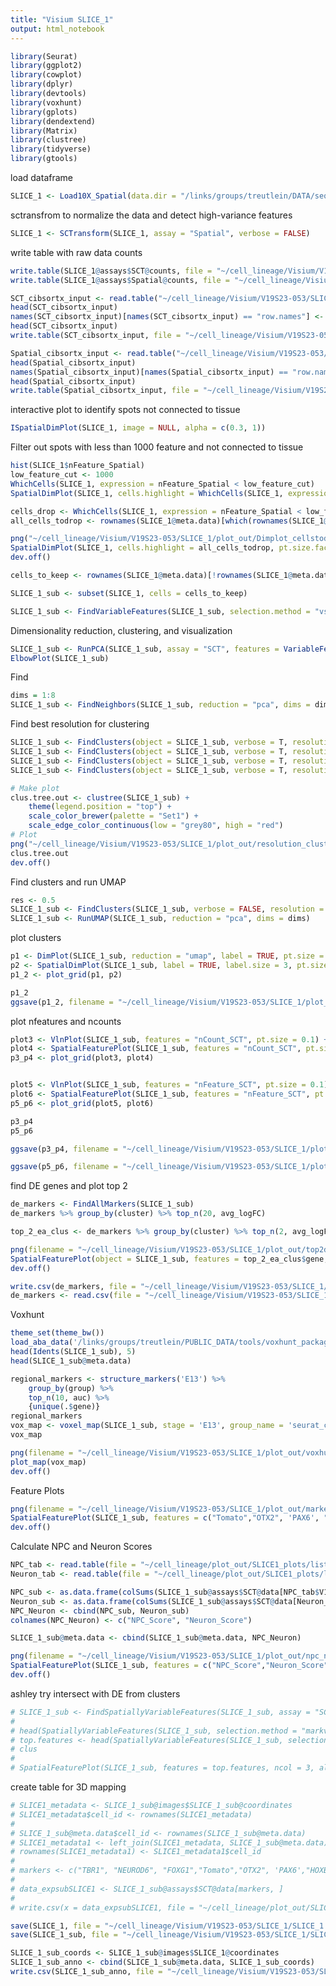 ```yaml
---
title: "Visium SLICE_1"
output: html_notebook
---
```


```r
library(Seurat)
library(ggplot2)
library(cowplot)
library(dplyr)
library(devtools)
library(voxhunt)
library(gplots)
library(dendextend)
library(Matrix)
library(clustree)
library(tidyverse)
library(gtools)
```

load dataframe
```r
SLICE_1 <- Load10X_Spatial(data.dir = "/links/groups/treutlein/DATA/sequencing/20200225_P1168_ASHLEY_10X_VISIUM_Lineage_Tracing_Visium_d15/processed/SLICE_1/outs/", slice = "SLICE_1", filter.matrix = TRUE)
```

sctransfrom to normalize the data and detect high-variance features
```r
SLICE_1 <- SCTransform(SLICE_1, assay = "Spatial", verbose = FALSE)
```

write table with raw data counts
```r
write.table(SLICE_1@assays$SCT@counts, file = "~/cell_lineage/Visium/V19S23-053/SLICE_1/data_out/rawdataSLICE1_SCT.txt", quote = FALSE, sep = "\t")
write.table(SLICE_1@assays$Spatial@counts, file = "~/cell_lineage/Visium/V19S23-053/SLICE_1/data_out/rawdataSLICE1_Spatial.txt", quote = FALSE, sep = "\t")

SCT_cibsortx_input <- read.table("~/cell_lineage/Visium/V19S23-053/SLICE_1/data_out/rawdataSLICE1_SCT.txt", row.names = NULL, sep = "\t")
head(SCT_cibsortx_input)
names(SCT_cibsortx_input)[names(SCT_cibsortx_input) == "row.names"] <- "genes"
head(SCT_cibsortx_input)
write.table(SCT_cibsortx_input, file = "~/cell_lineage/Visium/V19S23-053/SLICE_1/data_out/SCT_cibsortx_input_SLICE_1.txt", quote = FALSE, sep = "\t", row.names=F)

Spatial_cibsortx_input <- read.table("~/cell_lineage/Visium/V19S23-053/SLICE_1/data_out/rawdataSLICE1_Spatial.txt", row.names = NULL, sep = "\t")
head(Spatial_cibsortx_input)
names(Spatial_cibsortx_input)[names(Spatial_cibsortx_input) == "row.names"] <- "genes"
head(Spatial_cibsortx_input)
write.table(Spatial_cibsortx_input, file = "~/cell_lineage/Visium/V19S23-053/SLICE_1/data_out/Spatial_cibsortx_input_SLICE_1.txt", quote = FALSE, sep = "\t", row.names=F)
```

interactive  plot to identify spots not connected to tissue
```r
ISpatialDimPlot(SLICE_1, image = NULL, alpha = c(0.3, 1))
```

Filter out spots with less than 1000 feature and not connected to tissue
```r
hist(SLICE_1$nFeature_Spatial)
low_feature_cut <- 1000
WhichCells(SLICE_1, expression = nFeature_Spatial < low_feature_cut)
SpatialDimPlot(SLICE_1, cells.highlight = WhichCells(SLICE_1, expression = nFeature_Spatial < low_feature_cut))

cells_drop <- WhichCells(SLICE_1, expression = nFeature_Spatial < low_feature_cut)
all_cells_todrop <- rownames(SLICE_1@meta.data)[which(rownames(SLICE_1@meta.data) %in% c("CTTAGCCCGGATAGTG-1",cells_drop))] #"CTTAGCCCGGATAGTG-1" is the only spot with >1000 genes but not touching tissue

png("~/cell_lineage/Visium/V19S23-053/SLICE_1/plot_out/Dimplot_cellstodrop.png", width = 10, height = 10, units = "in", res = 300)
SpatialDimPlot(SLICE_1, cells.highlight = all_cells_todrop, pt.size.factor = 2, stroke = .5)
dev.off()

cells_to_keep <- rownames(SLICE_1@meta.data)[!rownames(SLICE_1@meta.data) %in% all_cells_todrop]

SLICE_1_sub <- subset(SLICE_1, cells = cells_to_keep)
```

```r
SLICE_1_sub <- FindVariableFeatures(SLICE_1_sub, selection.method = "vst", nfeatures = 2000)
```

Dimensionality reduction, clustering, and visualization
```r
SLICE_1_sub <- RunPCA(SLICE_1_sub, assay = "SCT", features = VariableFeatures(object = SLICE_1_sub), verbose = FALSE)
ElbowPlot(SLICE_1_sub)
```

Find 
```r
dims = 1:8
SLICE_1_sub <- FindNeighbors(SLICE_1_sub, reduction = "pca", dims = dims)
```

Find best resolution for clustering
```r
SLICE_1_sub <- FindClusters(object = SLICE_1_sub, verbose = T, resolution = 0.1)
SLICE_1_sub <- FindClusters(object = SLICE_1_sub, verbose = T, resolution = 0.3)
SLICE_1_sub <- FindClusters(object = SLICE_1_sub, verbose = T, resolution = 0.5)
SLICE_1_sub <- FindClusters(object = SLICE_1_sub, verbose = T, resolution = 0.7)

# Make plot 
clus.tree.out <- clustree(SLICE_1_sub) +
    theme(legend.position = "top") + 
    scale_color_brewer(palette = "Set1") +
    scale_edge_color_continuous(low = "grey80", high = "red")
# Plot 
png("~/cell_lineage/Visium/V19S23-053/SLICE_1/plot_out/resolution_clustree.png", width = 15, height = 10, units = "in", res = 300)
clus.tree.out
dev.off()
```

Find clusters and run UMAP
```r
res <- 0.5
SLICE_1_sub <- FindClusters(SLICE_1_sub, verbose = FALSE, resolution = res)
SLICE_1_sub <- RunUMAP(SLICE_1_sub, reduction = "pca", dims = dims)
```

plot clusters
```r
p1 <- DimPlot(SLICE_1_sub, reduction = "umap", label = TRUE, pt.size = 2, )
p2 <- SpatialDimPlot(SLICE_1_sub, label = TRUE, label.size = 3, pt.size.factor = 2.5, stroke = 0.5)
p1_2 <- plot_grid(p1, p2)

p1_2
ggsave(p1_2, filename = "~/cell_lineage/Visium/V19S23-053/SLICE_1/plot_out/clusters.png", height = 10, width = 20, units = "in", dpi = 300)
```

plot nfeatures and ncounts
```r
plot3 <- VlnPlot(SLICE_1_sub, features = "nCount_SCT", pt.size = 0.1) + NoLegend()
plot4 <- SpatialFeaturePlot(SLICE_1_sub, features = "nCount_SCT", pt.size.factor = 2.5, stroke = 0.5) + theme(legend.position = "right")
p3_p4 <- plot_grid(plot3, plot4)


plot5 <- VlnPlot(SLICE_1_sub, features = "nFeature_SCT", pt.size = 0.1) + NoLegend()
plot6 <- SpatialFeaturePlot(SLICE_1_sub, features = "nFeature_SCT", pt.size.factor = 2.5, stroke = 0.5) + theme(legend.position = "right")
p5_p6 <- plot_grid(plot5, plot6)

p3_p4
p5_p6

ggsave(p3_p4, filename = "~/cell_lineage/Visium/V19S23-053/SLICE_1/plot_out/nCountSCT.png", height = 10, width = 20, units = "in", dpi = 300)

ggsave(p5_p6, filename = "~/cell_lineage/Visium/V19S23-053/SLICE_1/plot_out/nFeatureSCT.png", height = 10, width = 20, units = "in", dpi = 300)
```

find DE genes and plot top 2
```r
de_markers <- FindAllMarkers(SLICE_1_sub)
de_markers %>% group_by(cluster) %>% top_n(20, avg_logFC)

top_2_ea_clus <- de_markers %>% group_by(cluster) %>% top_n(2, avg_logFC)

png(filename = "~/cell_lineage/Visium/V19S23-053/SLICE_1/plot_out/top2de.png", width = 20, height = 15, units = "in", res = 300)
SpatialFeaturePlot(object = SLICE_1_sub, features = top_2_ea_clus$gene, ncol = 5, pt.size.factor = 2.5, stroke = 0.5)
dev.off()

write.csv(de_markers, file = "~/cell_lineage/Visium/V19S23-053/SLICE_1/data_out/de_markers_bycluster.csv")
de_markers <- read.csv(file = "~/cell_lineage/Visium/V19S23-053/SLICE_1/data_out/de_markers_bycluster.csv")


```

Voxhunt
```r
theme_set(theme_bw())
load_aba_data('/links/groups/treutlein/PUBLIC_DATA/tools/voxhunt_package/')
head(Idents(SLICE_1_sub), 5)
head(SLICE_1_sub@meta.data)

regional_markers <- structure_markers('E13') %>%
    group_by(group) %>%
    top_n(10, auc) %>% 
    {unique(.$gene)}
regional_markers
vox_map <- voxel_map(SLICE_1_sub, stage = 'E13', group_name = 'seurat_clusters', genes_use = regional_markers)
vox_map

png(filename = "~/cell_lineage/Visium/V19S23-053/SLICE_1/plot_out/voxhunt.png", height = 7, width = 7, units = "in", res = 300)
plot_map(vox_map)
dev.off()
```

Feature Plots
```r
png(filename = "~/cell_lineage/Visium/V19S23-053/SLICE_1/plot_out/markergenes.png", width = 20, height = 15, units = "in", res = 300)
SpatialFeaturePlot(SLICE_1_sub, features = c("Tomato","OTX2", 'PAX6', "TBR1", "NEUROD6", "FOXG1", "HOXB2", "HOXB8", "HOXB5", "DCN", "TTR", "PRPH", "NEUROD1", "SOX10", "PMEL", "RSPO2", "RSPO3", "MEIS1"), ncol = 6, pt.size.factor = 2.5, stroke = 0.5)
dev.off()
```

Calculate NPC and Neuron Scores
```r
NPC_tab <- read.table(file = "~/cell_lineage/plot_out/SLICE1_plots/list.NPC_signature.txt")
Neuron_tab <- read.table(file = "~/cell_lineage/plot_out/SLICE1_plots/list.neuron_signature.txt")

NPC_sub <- as.data.frame(colSums(SLICE_1_sub@assays$SCT@data[NPC_tab$V1, ]))
Neuron_sub <- as.data.frame(colSums(SLICE_1_sub@assays$SCT@data[Neuron_tab$V1, ]))
NPC_Neuron <- cbind(NPC_sub, Neuron_sub)
colnames(NPC_Neuron) <- c("NPC_Score", "Neuron_Score")

SLICE_1_sub@meta.data <- cbind(SLICE_1_sub@meta.data, NPC_Neuron)

png(filename = "~/cell_lineage/Visium/V19S23-053/SLICE_1/plot_out/npc_neuronal_scores.png", width = 10, height = 5, units = "in", res = 300)
SpatialFeaturePlot(SLICE_1_sub, features = c("NPC_Score","Neuron_Score"), pt.size.factor = 2.5, stroke = 0.5)
dev.off()
```

ashley try intersect with DE from clusters
```r
# SLICE_1_sub <- FindSpatiallyVariableFeatures(SLICE_1_sub, assay = "SCT", features = VariableFeatures(SLICE_1_sub)[1:2000], selection.method = "markvariogram")
# 
# head(SpatiallyVariableFeatures(SLICE_1_sub, selection.method = "markvariogram"), 50)
# top.features <- head(SpatiallyVariableFeatures(SLICE_1_sub, selection.method = "markvariogram"), )
# clus
# 
# SpatialFeaturePlot(SLICE_1_sub, features = top.features, ncol = 3, alpha = c(0.1, 1))
```

create table for 3D mapping
```r
# SLICE1_metadata <- SLICE_1_sub@images$SLICE_1_sub@coordinates
# SLICE1_metadata$cell_id <- rownames(SLICE1_metadata)
# 
# SLICE_1_sub@meta.data$cell_id <- rownames(SLICE_1_sub@meta.data)
# SLICE1_metadata1 <- left_join(SLICE1_metadata, SLICE_1_sub@meta.data)
# rownames(SLICE1_metadata1) <- SLICE1_metadata1$cell_id
# 
# markers <- c("TBR1", "NEUROD6", "FOXG1","Tomato","OTX2", 'PAX6',"HOXB2", "HOXB8", "HOXB5", "DCN", "TTR", "PRPH", "NEUROD1", "SOX10", "PMEL", "RSPO2", "RSPO3", "MEIS1")
# 
# data_expsubSLICE1 <- SLICE_1_sub@assays$SCT@data[markers, ]
# 
# write.csv(x = data_expsubSLICE1, file = "~/cell_lineage/plot_out/SLICE1_plots/SCT_data_expsubSLICE1.csv")
```

```r
save(SLICE_1, file = "~/cell_lineage/Visium/V19S23-053/SLICE_1/SLICE_1.RData")
save(SLICE_1_sub, file = "~/cell_lineage/Visium/V19S23-053/SLICE_1/SLICE_1_sub.RData")
```

```r
SLICE_1_sub_coords <- SLICE_1_sub@images$SLICE_1@coordinates
SLICE_1_sub_anno <- cbind(SLICE_1_sub@meta.data, SLICE_1_sub_coords)
write.csv(SLICE_1_sub_anno, file = "~/cell_lineage/Visium/V19S23-053/SLICE_1/data_out/SLICE_1_anno_w_coords.csv")
```



